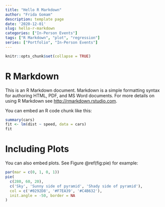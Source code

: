 ```yaml
---
title: "Hello R Markdown"
author: "Frida Gomam"
description: template page
date: '2020-12-01'
slug: hello-r-markdown
categories: ["In-Person Events"]
tags: ["R Markdown", "plot", "regression"]
series: ["Portfolio", "In-Person Events"]
---
```


```r
knitr::opts_chunk$set(collapse = TRUE)
```

# R Markdown  

This is an R Markdown document. Markdown is a simple formatting syntax for authoring HTML, PDF, and MS Word documents. For more details on using R Markdown see <http://rmarkdown.rstudio.com>.

You can embed an R code chunk like this:  

```r
summary(cars)
fit <- lm(dist ~ speed, data = cars)
fit
```

# Including Plots

You can also embed plots. See Figure \@ref(fig:pie) for example:

```r
par(mar = c(0, 1, 0, 1))
pie(
  c(280, 60, 20),
  c('Sky', 'Sunny side of pyramid', 'Shady side of pyramid'),
  col = c('#0292D8', '#F7EA39', '#C4B632'),
  init.angle = -50, border = NA
)
```

